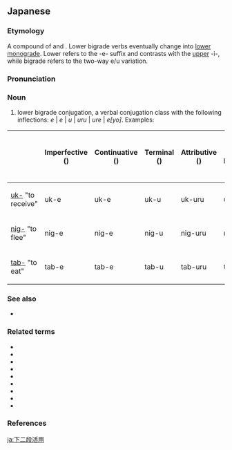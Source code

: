 ==Japanese==

===Etymology===
{{ja-kanjitab|しも|に|だん|かつ|よう|yomi=y}}
A compound of {{m|ja|sc=Jpan|下二段|tr=shimo nidan||lower bigrade}} and {{m|ja|sc=Jpan|活用|tr=katsuyō||conjugation}}. Lower bigrade verbs eventually change into [[下一段活用|lower monograde]]. Lower refers to the -e- suffix and contrasts with the [[上二段活用|upper]] -i-, while bigrade refers to the two-way e/u variation.

===Pronunciation===
{{ja-pron|しも にだん かつよう|acc=6|acc_ref=DJR|y=y}}

===Noun===
{{ja-noun|しも にだん かつよう|hhira=しもにだんくわつよう}}

# {{lb|ja|grammar|sort=しもにだんかつよう}} lower bigrade conjugation, a verbal conjugation class with the following inflections: ''e'' | ''e'' | ''u'' | ''uru'' | ''ure'' | ''e[yo]''. Examples:
{| class="wikitable"
|-
!
! Imperfective ({{l|ja|未然形}})
! Continuative ({{l|ja|連用形}})
! Terminal ({{l|ja|終止形}})
! Attributive ({{l|ja|連体形}})
! Realis ({{l|ja|已然形}})<br/>(modern Hypothetical ({{l|ja|仮定形}}))
! Imperative ({{l|ja|命令形}})
|-
! [[受く|uk-]] "to receive"
| uk-e
| uk-e
| uk-u
| uk-uru
| uk-ure
| uk-e[yo]
|-
! [[逃ぐ|nig-]] "to flee"
| nig-e
| nig-e
| nig-u
| nig-uru
| nig-ure
| nig-e[yo]
|-
! [[食ぶ|tab-]] "to eat"
| tab-e
| tab-e
| tab-u
| tab-uru
| tab-ure
| tab-e[yo]
|}

===See also===
* {{ja-r|下一段活用|しも いちだん かつよう}}

===Related terms===
* {{ja-r|五段活用|ごだん かつよう}}
* {{ja-r|カ行変格活用|カぎょう へんかく かつよう}}
* {{ja-r|上一段活用|かみ いちだん かつよう}}
* {{ja-r|上二段活用|かみ にだん かつよう}}
* {{ja-r|ナ行変格活用|ナぎょう へんかく かつよう}}
* {{ja-r|ラ行変格活用|ラぎょう へんかく かつよう}}
* {{ja-r|サ行変格活用|サぎょう へんかく かつよう}}
* {{ja-r|下一段活用|しも いちだん かつよう}}
* {{ja-r|四段活用|よだん かつよう}}

===References===
<references/>

[[ja:下二段活用]]